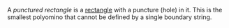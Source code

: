 A _punctured rectangle_ is a [rectangle](/classes/rectangle) with a puncture (hole) in it. This is the smallest polyomino that cannot be defined by a single boundary string.
